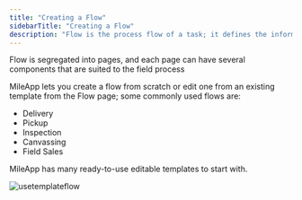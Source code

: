 ```yaml
---
title: "Creating a Flow"
sidebarTitle: "Creating a Flow"
description: "Flow is the process flow of a task; it defines the information that can be viewed and filled by the user when they are doing their job on the field."
---
```

Flow is segregated into pages, and each page can have several components that are suited to the field process

MileApp lets you create a flow from scratch or edit one from an existing template from the Flow page; some commonly used flows are:
- Delivery
- Pickup
- Inspection
- Canvassing
- Field Sales

MileApp has many ready-to-use editable templates to start with.

![usetemplateflow](./images/flow-usetemplate.png)